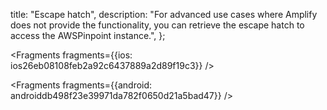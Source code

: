   title: "Escape hatch",
  description: "For advanced use cases where Amplify does not provide the functionality, you can retrieve the escape hatch to access the AWSPinpoint instance.",
};






<Fragments fragments={{ios: ios26eb08108feb2a92c6437889a2d89f19c3}} />



<Fragments fragments={{android: androiddb498f23e39971da782f0650d21a5bad47}} />
